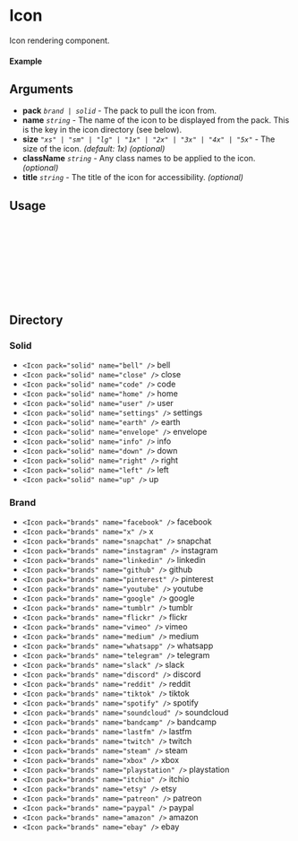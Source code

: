 
<Meta of={Icon} title="Icon" />

# Icon

Icon rendering component.

#### Example

<Canvas of={Icon.Default} />

## Arguments

- **pack** _`brand | solid`_ - The pack to pull the icon from.
- **name** _`string`_ - The name of the icon to be displayed from the pack. This is the key in the icon directory (see below).
- **size** _`"xs" | "sm" | "lg" | "1x" | "2x" | "3x" | "4x" | "5x"`_ - The size of the icon. _(default: 1x)_ _(optional)_
- **className** _`string`_ - Any class names to be applied to the icon. _(optional)_
- **title** _`string`_ - The title of the icon for accessibility. _(optional)_

## Usage

```ts
import { Icon } from "@nick8green/components";

const Example = () => {
  return (
    <Icon pack="solid" name="home" />
  );
};

export default Example;
```

## Directory

### Solid

- <IconDisplay pack="solid" name="bell" /> `<Icon pack="solid" name="bell" />` bell
- <IconDisplay pack="solid" name="close" /> `<Icon pack="solid" name="close" />` close
- <IconDisplay pack="solid" name="code" /> `<Icon pack="solid" name="code" />` code
- <IconDisplay pack="solid" name="home" /> `<Icon pack="solid" name="home" />` home
- <IconDisplay pack="solid" name="user" /> `<Icon pack="solid" name="user" />` user
- <IconDisplay pack="solid" name="settings" /> `<Icon pack="solid" name="settings" />` settings
- <IconDisplay pack="solid" name="earth" /> `<Icon pack="solid" name="earth" />` earth
- <IconDisplay pack="solid" name="envelope" /> `<Icon pack="solid" name="envelope" />` envelope
- <IconDisplay pack="solid" name="info" /> `<Icon pack="solid" name="info" />` info
- <IconDisplay pack="solid" name="down" /> `<Icon pack="solid" name="down" />` down
- <IconDisplay pack="solid" name="right" /> `<Icon pack="solid" name="right" />` right
- <IconDisplay pack="solid" name="left" /> `<Icon pack="solid" name="left" />` left
- <IconDisplay pack="solid" name="up" /> `<Icon pack="solid" name="up" />` up

### Brand

- <IconDisplay pack="brands" name="facebook" /> `<Icon pack="brands" name="facebook" />` facebook
- <IconDisplay pack="brands" name="x" /> `<Icon pack="brands" name="x" />` x
- <IconDisplay pack="brands" name="snapchat" /> `<Icon pack="brands" name="snapchat" />` snapchat
- <IconDisplay pack="brands" name="instagram" /> `<Icon pack="brands" name="instagram" />` instagram
- <IconDisplay pack="brands" name="linkedin" /> `<Icon pack="brands" name="linkedin" />` linkedin
- <IconDisplay pack="brands" name="github" /> `<Icon pack="brands" name="github" />` github
- <IconDisplay pack="brands" name="pinterest" /> `<Icon pack="brands" name="pinterest" />` pinterest
- <IconDisplay pack="brands" name="youtube" /> `<Icon pack="brands" name="youtube" />` youtube
- <IconDisplay pack="brands" name="google" /> `<Icon pack="brands" name="google" />` google
- <IconDisplay pack="brands" name="tumblr" /> `<Icon pack="brands" name="tumblr" />` tumblr
- <IconDisplay pack="brands" name="flickr" /> `<Icon pack="brands" name="flickr" />` flickr
- <IconDisplay pack="brands" name="vimeo" /> `<Icon pack="brands" name="vimeo" />` vimeo
- <IconDisplay pack="brands" name="medium" /> `<Icon pack="brands" name="medium" />` medium
- <IconDisplay pack="brands" name="whatsapp" /> `<Icon pack="brands" name="whatsapp" />` whatsapp
- <IconDisplay pack="brands" name="telegram" /> `<Icon pack="brands" name="telegram" />` telegram
- <IconDisplay pack="brands" name="slack" /> `<Icon pack="brands" name="slack" />` slack
- <IconDisplay pack="brands" name="discord" /> `<Icon pack="brands" name="discord" />` discord
- <IconDisplay pack="brands" name="reddit" /> `<Icon pack="brands" name="reddit" />` reddit
- <IconDisplay pack="brands" name="tiktok" /> `<Icon pack="brands" name="tiktok" />` tiktok
- <IconDisplay pack="brands" name="spotify" /> `<Icon pack="brands" name="spotify" />` spotify
- <IconDisplay pack="brands" name="soundcloud" /> `<Icon pack="brands" name="soundcloud" />` soundcloud
- <IconDisplay pack="brands" name="bandcamp" /> `<Icon pack="brands" name="bandcamp" />` bandcamp
- <IconDisplay pack="brands" name="lastfm" /> `<Icon pack="brands" name="lastfm" />` lastfm
- <IconDisplay pack="brands" name="twitch" /> `<Icon pack="brands" name="twitch" />` twitch
- <IconDisplay pack="brands" name="steam" /> `<Icon pack="brands" name="steam" />` steam
- <IconDisplay pack="brands" name="xbox" /> `<Icon pack="brands" name="xbox" />` xbox
- <IconDisplay pack="brands" name="playstation" /> `<Icon pack="brands" name="playstation" />` playstation
- <IconDisplay pack="brands" name="itchio" /> `<Icon pack="brands" name="itchio" />` itchio
- <IconDisplay pack="brands" name="etsy" /> `<Icon pack="brands" name="etsy" />` etsy
- <IconDisplay pack="brands" name="patreon" /> `<Icon pack="brands" name="patreon" />` patreon
- <IconDisplay pack="brands" name="paypal" /> `<Icon pack="brands" name="paypal" />` paypal
- <IconDisplay pack="brands" name="amazon" /> `<Icon pack="brands" name="amazon" />` amazon
- <IconDisplay pack="brands" name="ebay" /> `<Icon pack="brands" name="ebay" />` ebay
